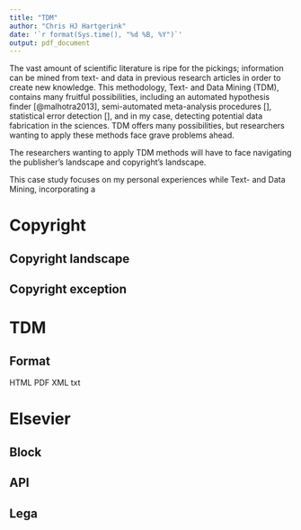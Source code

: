 ```yaml
---
title: "TDM"
author: "Chris HJ Hartgerink"
date: '`r format(Sys.time(), "%d %B, %Y")`'
output: pdf_document
---
```


<!--- A submission for LIBER journal
https://www.liberquarterly.eu/about/submissions/ 

Markdown citations:

pandoc -s -S --bibliography biblio.bib --filter pandoc-citeproc CITATIONS -o example24a.html

pandoc -s -S --bibliography biblio.json --filter pandoc-citeproc --csl chicago-fullnote-bibliography.csl CITATIONS -o example24b.html

pandoc -s -S --bibliography biblio.yaml --filter pandoc-citeproc --csl ieee.csl CITATIONS -t man -o example24c.1

---->

<!--- 
Case studies present in depth studies of particular situations in an illustrative way, without restricting themselves to a single research procedure. A case study records the practices of the profession by narrowing down a very broad field of research into one, real-world topic and providing factual evidence and revealing facts or information otherwise ignored or unknown. While critical judgment and organization of the material are required, generally, writers should stick to the facts by providing a fairly modest and honest record of the events. With a short introduction, a case study should provide an explanation, why is the given case particularly interesting. The case study has to contain the most important information obtained about it, followed by a plan for analysing the problem at hand and the options to solve it. 
--->

The vast amount of scientific literature is ripe for the pickings; information can be mined from text- and data in previous research articles in order to create new knowledge. This methodology, Text- and Data Mining (TDM), contains many fruitful possibilities, including an automated hypothesis finder [@malhotra2013], semi-automated meta-analysis procedures [], statistical error detection [], and in my case, detecting potential data fabrication in the sciences. TDM offers many possibilities, but researchers wanting to apply these methods face grave problems ahead. 

The researchers wanting to apply TDM methods will have to face navigating the publisher's landscape and copyright's landscape.

This case study focuses on my personal experiences while Text- and Data Mining, incorporating a

# Copyright
## Copyright landscape
## Copyright exception

# TDM
## Format
HTML PDF XML txt

# Elsevier
## Block
## API
## Lega

